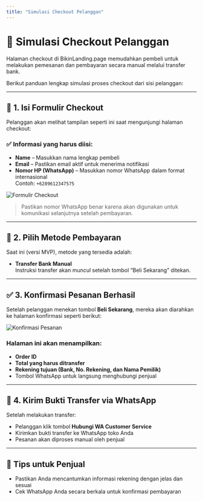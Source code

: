 ```yaml
---
title: "Simulasi Checkout Pelanggan"
---
```


# 🧾 Simulasi Checkout Pelanggan

Halaman checkout di BikinLanding.page memudahkan pembeli untuk melakukan pemesanan dan pembayaran secara manual melalui transfer bank.

Berikut panduan lengkap simulasi proses checkout dari sisi pelanggan:

---

## 🧍 1. Isi Formulir Checkout

Pelanggan akan melihat tampilan seperti ini saat mengunjungi halaman checkout:

### ✅ Informasi yang harus diisi:

- **Name** – Masukkan nama lengkap pembeli
- **Email** – Pastikan email aktif untuk menerima notifikasi
- **Nomor HP (WhatsApp)** – Masukkan nomor WhatsApp dalam format internasional  
  Contoh: `+6289612347575`

![Formulir Checkout](../images/contoh-laman-checkout.png)

> Pastikan nomor WhatsApp benar karena akan digunakan untuk komunikasi selanjutnya setelah pembayaran.

---

## 🏦 2. Pilih Metode Pembayaran

Saat ini (versi MVP), metode yang tersedia adalah:

- **Transfer Bank Manual**  
  Instruksi transfer akan muncul setelah tombol “Beli Sekarang” ditekan.

---

## ✅ 3. Konfirmasi Pesanan Berhasil

Setelah pelanggan menekan tombol **Beli Sekarang**, mereka akan diarahkan ke halaman konfirmasi seperti berikut:

![Konfirmasi Pesanan](../images/contoh-laman-checkout-thank-you.png)

### Halaman ini akan menampilkan:

- **Order ID**
- **Total yang harus ditransfer**
- **Rekening tujuan (Bank, No. Rekening, dan Nama Pemilik)**
- Tombol WhatsApp untuk langsung menghubungi penjual

---

## 📩 4. Kirim Bukti Transfer via WhatsApp

Setelah melakukan transfer:

- Pelanggan klik tombol **Hubungi WA Customer Service**
- Kirimkan bukti transfer ke WhatsApp toko Anda
- Pesanan akan diproses manual oleh penjual

---

## 📝 Tips untuk Penjual

- Pastikan Anda mencantumkan informasi rekening dengan jelas dan sesuai
- Cek WhatsApp Anda secara berkala untuk konfirmasi pembayaran
